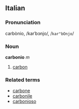 ==Italian==
===Pronunciation===
carbònio, /karˈbɔnjo/, /<tt>kar"bOnjo</tt>/
===Noun===
'''carbonio''' ''m''

# [[carbon]]

===Related terms===
*[[carbone]]
*[[carbonile]]
*[[carbonioso]]